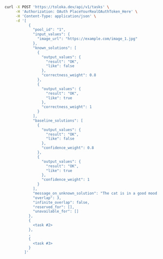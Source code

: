 ```bash
curl -X POST 'https://toloka.dev/api/v1/tasks' \
     -H 'Authorization: OAuth PlaceYourRealOAuthToken_Here' \
     -H 'Content-Type: application/json' \
     -d '[
           {
             "pool_id": "1",
             "input_values": {
               "image_url": "https://example.com/image_1.jpg"
             },
             "known_solutions": [
               {
                 "output_values": {
                   "result": "OK",
                   "like": false
                 },
                 "correctness_weight": 0.8
               },
               {
                 "output_values": {
                   "result": "OK",
                   "like": true
                 },
                 "correctness_weight": 1
               }
             ],
             "baseline_solutions": [
               {
                 "output_values": {
                   "result": "OK",
                   "like": false
                 },
                 "confidence_weight": 0.8
               },
               {
                 "output_values": {
                   "result": "OK",
                   "like": true
                 },
                 "confidence_weight": 1
               }
             ],
             "message_on_unknown_solution": "The cat is in a good mood.",
             "overlap": 3,
             "infinite_overlap": false,
             "reserved_for": [],
             "unavailable_for": []
           },
           {
             <task #2>
           },
           ,
           {
             <task #3>
           }
         ]'
```